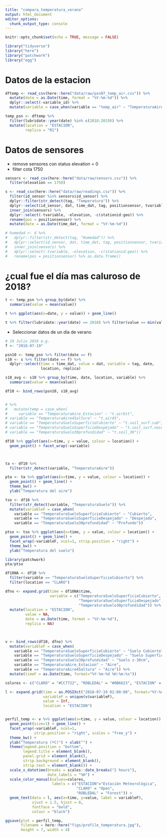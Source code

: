 ```yaml
---
title: "compara_temperatura_verano"
output: html_document
editor_options: 
  chunk_output_type: console
---
```


```r
knitr::opts_chunk$set(echo = TRUE, message = FALSE)
```

```r
library("tidyverse")
library("here")
library("patchwork")
library("egg")
```

# Datos de la estacion 
 
```r
dftemp <- read_csv(here::here("data/raw/psn07_temp_air.csv")) %>% 
  mutate(date = as.Date(time, format = "%Y-%m-%d")) %>% 
  dplyr::select(-variable_id) %>% 
  mutate(variable = case_when(variable == "temp_air" ~ "TemperaturaAire_Estacion"))

temp_psn <- dftemp %>% 
  filter(lubridate::year(date) %in% c(2018:2019)) %>% 
  mutate(location = "ESTACION", 
         replica = "R1")

```


# Datos de sensores 
- remove sensores con status elevation = 0 
- filter cota 1750 
```r
sensors <- read_csv(here::here("data/raw/sensors.csv")) %>% 
  filter(elevation == 1750)

s <- read_csv(here::here("data/raw/readings.csv")) %>% 
  filter(id_sensor %in% sensors$id_sensor) %>% 
  dplyr::filter(str_detect(tag, "Temperatura")) %>% 
  dplyr::select(id_sensor, dat, time_dat, tag, positionsensor, tvariable) %>% 
  inner_join(sensors) %>% 
  dplyr::select(-tvariable, -elevation, -c(stationid:geo)) %>% 
  rename(pos = positionsensor) %>% 
  mutate(date = as.Date(time_dat, format = "%Y-%m-%d")) 

# humedad <- d %>% 
#   dplyr::filter(str_detect(tag, "Humedad")) %>% 
#   dplyr::select(id_sensor, dat, time_dat, tag, positionsensor, tvariable) %>% 
#   inner_join(sensors) %>% 
#   dplyr::select(-tvariable, -elevation, -c(stationid:geo)) %>% 
#   rename(pos = positionsensor) %>% as.data.frame()

```


# ¿cual fue el día mas caluroso de 2018? 
```r
t <- temp_psn %>% group_by(date) %>%
  summarise(value = mean(value)) 

t %>% ggplot(aes(x=date, y = value)) + geom_line()

t %>% filter(lubridate::year(date) == 2018) %>% filter(value == min(value))

```


- Seleccionar datos de un día de verano 
```r
# 19 Julio 2018 e.g.
f <- "2018-07-19"

psn10 <- temp_psn %>% filter(date == f) 
s10 <- s %>% filter(date == f) %>% 
  dplyr::select(time = time_dat, value = dat, variable = tag, date, 
                location, replica)

s10_avg <- s10 %>% group_by(time, date, location, variable) %>% 
  summarise(value = mean(value))

df10 <- bind_rows(psn10, s10_avg)


# %>% 
#   mutate(temp = case_when(
#     variable == "TemperaturaAire_Estacion" ~ "t.airEst",
# variable == "TemperaturaAire45altura" ~ "t.air45",
# variable == "TemperaturaSueloSuperficieCubierto" ~ "t.soil_surf.cub",
# variable == "TemperaturaSueloSuperficieDespejado" ~ "t.soil_surf.nocub",
# variable == "TemperaturaSuelo30profundidad" ~ "t.soil_30"))

df10 %>% ggplot(aes(x=time, y = value, colour = location)) + 
  geom_point() + facet_wrap(~variable)



ta <- df10 %>% 
  filter(str_detect(variable, "TemperaturaAire")) 

pta <- ta %>% ggplot(aes(x=time, y = value, colour = location)) + 
  geom_point() + geom_line() + 
  theme_bw() + 
  ylab("Temperatura del aire") 

tso <- df10 %>% 
  filter(str_detect(variable, "TemperaturaSuelo")) %>% 
  mutate(variableF = case_when(
    variable == "TemperaturaSueloSuperficieCubierto" ~ "Cubierto",
    variable == "TemperaturaSueloSuperficieDespejado" ~ "Despejado",
    variable == "TemperaturaSuelo30profundidad" ~ "Profundo"))

ptso <- tso %>% ggplot(aes(x=time, y = value, colour = location)) + 
  geom_point() + geom_line() + 
  facet_wrap(~variableF, ncol=1, strip.position = "right") + 
  theme_bw() +
  ylab("Temperatura del suelo")

library(patchwork)
pta/ptso
```

```r

df10NA <- df10 %>% 
  filter(variable == "TemperaturaSueloSuperficieCubierto") %>% 
  filter(location == "CLARO") 

dfno <- expand.grid(time = df10NA$time, 
                    variable = c("TemperaturaSueloSuperficieCubierto",
                                 "TemperaturaSueloSuperficieDespejado",
                                 "TemperaturaSuelo30profundidad")) %>% 
  mutate(location = "ESTACION", 
         value = NA, 
         date = as.Date(time, format = "%Y-%m-%d"),
         replica = NA)
         


v <- bind_rows(df10, dfno) %>% 
  mutate(variableF = case_when(
    variable == "TemperaturaSueloSuperficieCubierto" ~ "Suelo Cubierto",
    variable == "TemperaturaSueloSuperficieDespejado" ~ "Suelo Superficie",
    variable == "TemperaturaSuelo30profundidad" ~ "Suelo z-30cm", 
    variable == "TemperaturaAire_Estacion" ~ "Aire", 
    variable == "TemperaturaAire45altura" ~ "Aire")) %>% 
  mutate(timeF = as.Date(time, format="%Y-%m-%d %H:%m:%s"))

colores <- c("CLARO" = "#CC7722", "ROBLEDAL" = "#0B6623", "ESTACION" = "black")

l <- expand.grid(time = as.POSIXct("2018-07-19 02:00:00", format="%Y-%m-%d %H:%M:%S"),
                 variableF = unique(v$variableF),
                 value = Inf, 
                 location = "ESTACION")


perfil_temp <- v %>% ggplot(aes(x=time, y = value, colour = location)) + 
  geom_point(size=1) + geom_line() + 
  facet_wrap(~variableF, ncol=1, 
             strip.position = "right", scales = "free_y") + 
  theme_bw() +
  ylab("Temperatura (ºC)") + xlab("") + 
  theme(legend.position = "bottom",
        legend.title = element_blank(), 
        panel.grid = element_blank(), 
        strip.background = element_blank(), 
        strip.text = element_blank()) + 
  scale_x_datetime(breaks = scales::date_breaks("2 hours"),
                   date_labels = "%H") + 
  scale_color_manual(values=colores, 
                     labels = c("ESTACION"="Estación Meteorológica",
                                "CLARO" = "Open",
                                "ROBLEDAL" = "Forest")) +
  geom_text(data = l, aes(x=time, y=value, label = variableF),
            vjust = 1.5, hjust = 0,
            fontface = "bold", 
            colour = "black")

ggsave(plot = perfil_temp,
       filename = here::here("figs/profile_temperatura.jpg"), 
       height = 7, width = 4)
```

 










